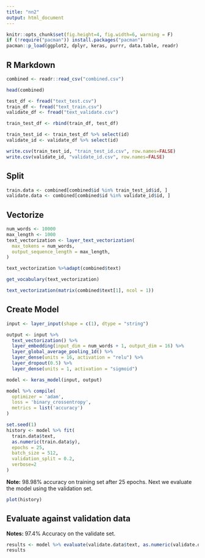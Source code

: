 ---
title: "nn2"
output: html_document
---

```{r setup, include=FALSE}
knitr::opts_chunk$set(fig.height=4, fig.width=6, warning = F)
if (!require("pacman")) install.packages("pacman")
pacman::p_load(ggplot2, dplyr, keras, purrr, data.table, readr)
```

## R Markdown

```{r}
combined <- readr::read_csv("combined.csv")
```
```{r}
head(combined)
```

```{r}
test_df <- fread("text_test.csv")
train_df <- fread("text_train.csv")
validate_df <- fread("text_validate.csv")
```

```{r}
train_test_df <- rbind(train_df, test_df)
```

```{r}
train_test_id <- train_test_df %>% select(id)
validate_id <- validate_df %>% select(id)
```

```{r}
write.csv(train_test_id, "train_test_id.csv", row.names=FALSE)
write.csv(validate_id, "validate_id.csv", row.names=FALSE)
```

## Split

```{r}
train.data <- combined[combined$id %in% train_test_id$id, ]
validate.data <- combined[combined$id %in% validate_id$id, ]
```

## Vectorize 

```{r}
num_words <- 10000
max_length <- 1000
text_vectorization <- layer_text_vectorization(
  max_tokens = num_words, 
  output_sequence_length = max_length, 
)
```

```{r}
text_vectorization %>%adapt(combined$text)
```

```{r}
get_vocabulary(text_vectorization)
```

```{r}
text_vectorization(matrix(combined$text[1], ncol = 1))
```

## Create Model


```{r}
input <- layer_input(shape = c(1), dtype = "string")

output <- input %>% 
  text_vectorization() %>% 
  layer_embedding(input_dim = num_words + 1, output_dim = 16) %>%
  layer_global_average_pooling_1d() %>%
  layer_dense(units = 16, activation = "relu") %>%
  layer_dropout(0.5) %>% 
  layer_dense(units = 1, activation = "sigmoid")

model <- keras_model(input, output)
```

```{r}
model %>% compile(
  optimizer = 'adam',
  loss = 'binary_crossentropy',
  metrics = list('accuracy')
)
```

```{r}
set.seed(1)
history <- model %>% fit(
  train.data$text,
  as.numeric(train.data$y),
  epochs = 25,
  batch_size = 512,
  validation_split = 0.2,
  verbose=2
)
```

**Note:** 98.98% accuracy on training set after 25 epochs. Next we evaluate the model using the validation set.

```{r}
plot(history)
```
## Evaluate against validation data

**Notes: ** 97.4% Accuracy on the validate set.

```{r}
results <- model %>% evaluate(validate.data$text, as.numeric(validate.data$y), verbose = 0)
results
```